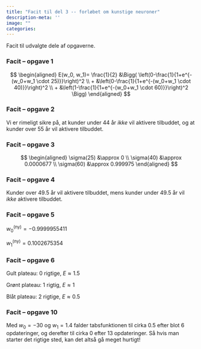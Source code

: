 ```yaml
---
title: "Facit til del 3 -- forløbet om kunstige neuroner"
description-meta: ''
image: ""
categories:
---
```



Facit til udvalgte dele af opgaverne.

::: {.callout-note collapse="true" appearance="minimal"}  

### Facit -- opgave 1

$$
\begin{aligned}  
E(w_0, w_1)= \frac{1}{2} &\Bigg(
\left(0-\frac{1}{1+e^{-(w_0+w_1 \cdot 25)}}\right)^2 \\
+ &\left(0-\frac{1}{1+e^{-(w_0+w_1 \cdot 40)}}\right)^2 \\
+ &\left(1-\frac{1}{1+e^{-(w_0+w_1 \cdot 60)}}\right)^2
\Bigg)
\end{aligned}
$$

:::  

::: {.callout-note collapse="true" appearance="minimal"}  
### Facit -- opgave 2
Vi er rimeligt sikre på, at kunder under 44 år *ikke* vil aktivere tilbuddet, og at kunder over 55 år vil aktivere tilbuddet.

::: 

::: {.callout-note collapse="true" appearance="minimal"}  

### Facit -- opgave 3
$$
\begin{aligned}
\sigma(25) &\approx 0 \\
\sigma(40) &\approx 0.0000677 \\
\sigma(60) &\approx 0.999975
\end{aligned}
$$

:::
  
::: {.callout-note collapse="true" appearance="minimal"}  
    
### Facit -- opgave 4

Kunder over $49.5$ år vil aktivere tilbuddet, mens kunder under $49.5$ år vil *ikke* aktivere tilbuddet.

:::
  
::: {.callout-note collapse="true" appearance="minimal"}  

### Facit -- opgave 5
$w_0^{\mathrm{(ny)}} = -0.9999955411$
  
$w_1^{\mathrm{(ny)}} = 0.1002675354$
  
:::
  
::: {.callout-note collapse="true" appearance="minimal"}  
  
### Facit -- opgave 6

Gult plateau: 0 rigtige, $E \approx 1.5$

Grønt plateau: 1 rigtig, $E \approx 1$

Blåt plateau: 2 rigtige, $E \approx 0.5$
  
:::
  

::: {.callout-note collapse="true" appearance="minimal"}  

### Facit -- opgave 10
Med $w_0=-30$ og $w_1=1.4$ falder tabsfunktionen til cirka $0.5$ efter blot $6$ opdateringer, og derefter til cirka $0$ efter $13$ opdateringer. Så hvis man starter det rigtige sted, kan det altså gå meget hurtigt!

:::

